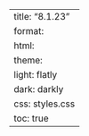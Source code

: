 ---
title: "8.1.23"
format:
    html:
        theme:
            light: flatly
            dark: darkly
        css: styles.css
        toc: true
---